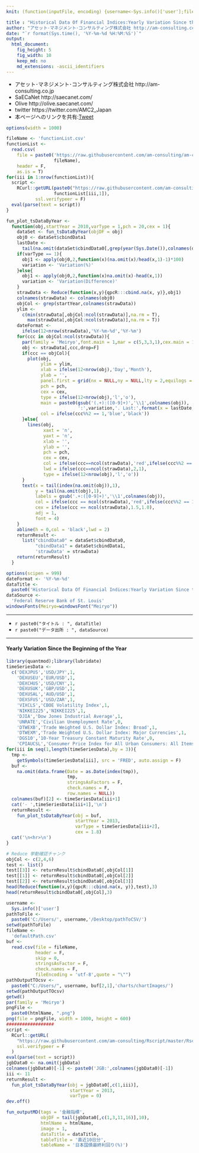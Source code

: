 ```yaml
---
knit: (function(inputFile, encoding) {username<-Sys.info()['user'];fileName<-'defaultPath.csv';pathToFile <-paste0('C:/Users/', username,'/Desktop/pathToCSV/');setwd(pathToFile);buf0<-read.csv(fileName,header = F,skip = 0,stringsAsFactor = F,check.names = F,fileEncoding = 'utf-8');timeStamp<-format(Sys.time(),'%Y%m%d%H%M%S');htmlName<-'IndexYearlyVariation';rmarkdown::render(inputFile, encoding = encoding, output_file = paste0('C:/Users/',username,buf0[2,1],'charts/','am-consulting.co.jp-',htmlName,'.html')) })

title : "Historical Data Of Financial Indices:Yearly Variation Since the Beginning of the Year"
author: "アセット･マネジメント･コンサルティング株式会社 http://am-consulting.co.jp"
date: "`r format(Sys.time(), '%Y-%m-%d %H:%M:%S')`"
output: 
  html_document:
    fig_height: 5
    fig_width: 10
    keep_md: no
    md_extensions: -ascii_identifiers 
---
```

<link href="http://knowledgevault.saecanet.com/components/rmarkdown-html.css" rel="stylesheet">
<style>.main-container {max-width : 1000px;}</style>
<script src="http://knowledgevault.saecanet.com/components/JavascriptCode.js"></script>

- アセット･マネジメント･コンサルティング株式会社 http://am-consulting.co.jp
- SaECaNet http://saecanet.com/
- Olive http://olive.saecanet.com/
- twitter https://twitter.com/AMC2_Japan
- 本ページへのリンクを共有:<a href="https://twitter.com/share" class="twitter-share-button" data-via="AMC2_Japan" data-size="large">Tweet</a> <script>!function(d,s,id){var js,fjs=d.getElementsByTagName(s)[0],p=/^http:/.test(d.location)?'http':'https';if(!d.getElementById(id)){js=d.createElement(s);js.id=id;js.src=p+'://platform.twitter.com/widgets.js';fjs.parentNode.insertBefore(js,fjs);}}(document, 'script', 'twitter-wjs');</script>

```r
options(width = 1000)
```

```r
fileName <- 'functionList.csv'
functionList <-
  read.csv(
    file = paste0('https://raw.githubusercontent.com/am-consulting/am-consulting.github.io/master/csv/',
                  fileName),
    header = F,
    as.is = T)
for(iii in 1:nrow(functionList)){
  script <- 
    RCurl::getURL(paste0("https://raw.githubusercontent.com/am-consulting/am-consulting.github.io/master/", 
                  functionList[iii,1]),
           ssl.verifypeer = F)
  eval(parse(text = script))
}
```

```r
fun_plot_tsDataByYear <- 
  function(obj,startYear = 2010,varType = 1,pch = 20,cex = 1){
    dataSet <- fun_tsDataByYear(objDF = obj)
    obj0 <- dataSet$cbindData1
    lastDate <-
      tail(na.omit(dataSet$cbindData0[,grep(year(Sys.Date()),colnames(dataSet$cbindData0))-1]),1)
    if(varType == 1){
      obj1 <- apply(obj0,2,function(x)(na.omit(x)/head(x,1)-1)*100)
      variation <- 'Variation(%)'
    }else{
      obj1 <- apply(obj0,2,function(x)na.omit(x)-head(x,1))
      variation <- 'Variation(Difference)'
    }
    strawData <- Reduce(function(x,y){qpcR:::cbind.na(x, y)},obj1)
    colnames(strawData) <- colnames(obj0)
    objCol <- grep(startYear,colnames(strawData))
    ylim <- 
      c(min(strawData[,objCol:ncol(strawData)],na.rm = T),
        max(strawData[,objCol:ncol(strawData)],na.rm = T))
    dateFormat <- 
      ifelse(12<nrow(strawData),'%Y-%m-%d','%Y-%m')
    for(ccc in objCol:ncol(strawData)){
      par(family = 'Meiryo',font.main = 1,mar = c(5,3,3,1),cex.main = 1.1)
      obj <- strawData[,ccc,drop=F]
      if(ccc == objCol){
        plot(obj,
             ylim = ylim,
             xlab = ifelse(12<nrow(obj),'Day','Month'),
             ylab = '',
             panel.first = grid(nx = NULL,ny = NULL,lty = 2,equilogs = T),
             pch = pch,
             cex = cex,
             type = ifelse(12<nrow(obj),'l','o'),
             main = paste0(gsub('(.+):([0-9]+)','\\1',colnames(obj)),
                           ':',variation,'. Last:',format(x = lastDate,dateFormat)),
             col = ifelse(ccc%%2 == 1,'blue','black'))
      }else{
        lines(obj,
              xaxt = 'n',
              yaxt = 'n',
              xlab = '',
              ylab = '',
              pch = pch,
              cex = cex,
              col = ifelse(ccc==ncol(strawData),'red',ifelse(ccc%%2 == 1,'blue','black')),
              lwd = ifelse(ccc==ncol(strawData),2,1),
              type = ifelse(12<nrow(obj),'l','o'))
      }
      text(x = tail(index(na.omit(obj)),1),
           y = tail(na.omit(obj),1),
           labels = gsub('.+:([0-9]+)','\\1',colnames(obj)),
           col = ifelse(ccc == ncol(strawData),'red',ifelse(ccc%%2 == 1,'blue','black')),
           cex = ifelse(ccc == ncol(strawData),1.5,1.0),
           adj = 1,
           font = 4)
    }
    abline(h = 0,col = 'black',lwd = 2)
    returnResult <-
      list("cbindData0" = dataSet$cbindData0, 
           "cbindData1" = dataSet$cbindData1,
           'strawData' = strawData)
    return(returnResult)
  }
```

```r
options(scipen = 999)
dateFormat <- '%Y-%m-%d'
dataTitle <- 
  paste0('Historical Data Of Financial Indices:Yearly Variation Since the Beginning of the Year')
dataSource <- 
  'Federal Reserve Bank of St. Louis'
windowsFonts(Meiryo=windowsFont("Meiryo"))
```

***

- `r paste0("タイトル : ", dataTitle)`
- `r paste0("データ出所 : ", dataSource)`

***

#### Yearly Variation Since the Beginning of the Year

```r
library(quantmod);library(lubridate)
timeSeriesData <- 
  c('DEXJPUS','USD/JPY',1,
    'DEXUSEU','EUR/USD',1,
    'DEXCHUS','USD/CNY',1,
    'DEXUSUK','GBP/USD',1,
    'DEXUSAL','AUD/USD',1,
    'DEXSFUS','USD/ZAR',1,
    'VIXCLS','CBOE Volatility Index',1,
    'NIKKEI225','NIKKEI225',1,
    'DJIA','Dow Jones Industrial Average',1,
    'UNRATE','Civilian Unemployment Rate',0,
    'DTWEXB','Trade Weighted U.S. Dollar Index: Broad',1,
    'DTWEXM','Trade Weighted U.S. Dollar Index: Major Currencies',1,
    'DGS10','10-Year Treasury Constant Maturity Rate',0,
    'CPIAUCSL','Consumer Price Index for All Urban Consumers: All Items',0)
for(iii in seq(1,length(timeSeriesData),by = 3)){
  tmp <- 
    getSymbols(timeSeriesData[iii], src = 'FRED', auto.assign = F)
  buf <-
    na.omit(data.frame(Date = as.Date(index(tmp)),
                       tmp,
                       stringsAsFactors = F,
                       check.names = F,
                       row.names = NULL))
  colnames(buf)[2] <- timeSeriesData[iii+1]
  cat('- ',timeSeriesData[iii+1],'\n')
  returnResult <- 
    fun_plot_tsDataByYear(obj = buf,
                          startYear = 2013,
                          varType = timeSeriesData[iii+2],
                          cex = 1.8)
  cat('\n<hr>\n')
}
```

```r
# Reduce 挙動確認チャンク
objCol <- c(2,4,6)
test <- list()
test[[3]] <- returnResult$cbindData0[,objCol[1]]
test[[1]] <- returnResult$cbindData0[,objCol[2]]
test[[2]] <- returnResult$cbindData0[,objCol[3]]
head(Reduce(function(x,y){qpcR:::cbind.na(x, y)},test),3)
head(returnResult$cbindData0[,objCol],3)
```

```r
username <-
  Sys.info()['user']
pathToFile <-
  paste0('C:/Users/', username,'/Desktop/pathToCSV/')
setwd(pathToFile)
fileName <-
  'defaultPath.csv'
buf <-
  read.csv(file = fileName,
           header = F,
           skip = 0,
           stringsAsFactor = F,
           check.names = F,
           fileEncoding = 'utf-8',quote = "\"")
pathOutputTOcsv <-
  paste0("C:/Users/", username, buf[2,1],'charts/chartImages/')
setwd(pathOutputTOcsv)
getwd()
par(family = 'Meiryo')
pngFile <-
  paste0(htmlName, ".png")
png(file = pngFile, width = 1000, height = 600)
##################
script <-
  RCurl::getURL(
    "https://raw.githubusercontent.com/am-consulting/Rscript/master/Rscript_JGBInterestRate.r",
    ssl.verifypeer = F
  )
eval(parse(text = script))
jgbData0 <- na.omit(jgbData)
colnames(jgbData0)[-1] <- paste0('JGB:',colnames(jgbData0)[-1])
iii <- 11
returnResult <- 
  fun_plot_tsDataByYear(obj = jgbData0[,c(1,iii)],
                        startYear = 2013,
                        varType = 0)
dev.off()
```

```r
fun_outputMD(tags = '金融指標',
             objDF = tail(jgbData0[,c(1,3,11,16)],10),
             htmlName = htmlName,
             image = 1,
             dataTitle = dataTitle,
             tableTitle = '直近10日分',
             tableName = '日本国債最終利回り(%)')
```

<script>MakeNegative()</script>
<script>
  (function(i,s,o,g,r,a,m){i['GoogleAnalyticsObject']=r;i[r]=i[r]||function(){
  (i[r].q=i[r].q||[]).push(arguments)},i[r].l=1*new Date();a=s.createElement(o),
  m=s.getElementsByTagName(o)[0];a.async=1;a.src=g;m.parentNode.insertBefore(a,m)
  })(window,document,'script','https://www.google-analytics.com/analytics.js','ga');

  ga('create', 'UA-3077339-5', 'auto');
  ga('send', 'pageview');

</script>

